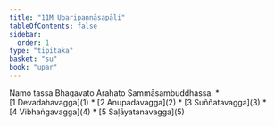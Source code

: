 ```yaml
---
title: "11M Uparipaṇṇāsapāḷi"
tableOfContents: false
sidebar:
  order: 1
type: "tipitaka"
basket: "su"
book: "upar"
---
```


<Paragraph number="1" type="center" book="upar">
Namo tassa Bhagavato Arahato Sammāsambuddhassa.

</Paragraph>

<TableOfContents book="upar" section="11">
* [1 Devadahavagga](1)
* [2 Anupadavagga](2)
* [3 Suññatavagga](3)
* [4 Vibhaṅgavagga](4)
* [5 Saḷāyatanavagga](5)
</TableOfContents>
